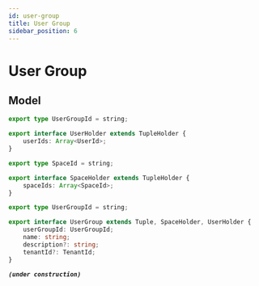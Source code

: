 ```yaml
---
id: user-group  
title: User Group  
sidebar_position: 6
---
```



# User Group
## Model
<Tabs>
<TabItem value="ts" label="Typescript">

```typescript title="watchmen-web-client/src/services/data/tuples/user-types.ts"
export type UserGroupId = string;

export interface UserHolder extends TupleHolder {
	userIds: Array<UserId>;
}
```

```typescript title="watchmen-web-client/src/services/data/tuples/space-types.ts"
export type SpaceId = string;

export interface SpaceHolder extends TupleHolder {
	spaceIds: Array<SpaceId>;
}
```

```typescript title="watchmen-web-client/src/services/data/tuples/user-group-types.ts"
export type UserGroupId = string;

export interface UserGroup extends Tuple, SpaceHolder, UserHolder {
	userGroupId: UserGroupId;
	name: string;
	description?: string;
	tenantId?: TenantId;
}
```

</TabItem>
<TabItem value="py" label="Python">

**_`(under construction)`_**

</TabItem>
</Tabs>